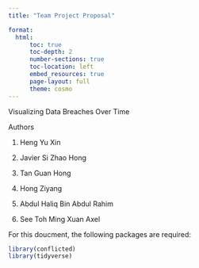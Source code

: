```yaml
---
title: "Team Project Proposal"

format: 
  html: 
      toc: true
      toc-depth: 2
      number-sections: true
      toc-location: left
      embed_resources: true
      page-layout: full
      theme: cosmo
---
```


::: {.lead .subtitle}
Visualizing Data Breaches Over Time
:::

::: {#authors_container}
::: {#author-title}
Authors
:::

1.  Heng Yu Xin

2.  Javier Si Zhao Hong

3.  Tan Guan Hong

4.  Hong Ziyang

5.  Abdul Haliq Bin Abdul Rahim

6.  See Toh Ming Xuan Axel
:::

::: section
For this doucment, the following packages are required:

```r
library(conflicted)  
library(tidyverse)
```
:::
